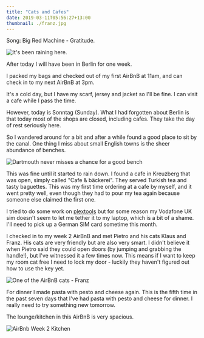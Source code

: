 ```yaml
---
title: "Cats and Cafes"
date: 2019-03-11T05:56:27+13:00
thumbnail: ./franz.jpg
---
```


Song: Big Red Machine - Gratitude.

![It's been raining here.](./landwehrkanal.jpg)

After today I will have been in Berlin for one week.

I packed my bags and checked out of my first AirBnB at 11am, and can check in
to my next AirBnB at 3pm.

It's a cold day, but I have my scarf, jersey and jacket so I'll be fine. I can
visit a cafe while I pass the time.

However, today is Sonntag (Sunday). What I had forgotten about Berlin is that
today most of the shops are closed, including cafes. They take the day of rest
seriously here. 

So I wandered around for a bit and after a while found a good place to sit by
the canal. One thing I miss about small English towns is the sheer abundance of
benches.

![Dartmouth never misses a chance for a good bench](./benches.jpg)

This was fine until it started to rain down. I found a cafe in Kreuzberg that
was open, simply called "Cafe & bäckerei". They served Turkish tea and tasty
baguettes. This was my first time ordering at a cafe by myself, and it went
pretty well, even though they had to pour my tea again because someone else
claimed the first one.

I tried to do some work on
[plextools](https://github.com/stayradiated/plextools) but for some reason my
Vodafone UK sim doesn't seem to let me tether it to my laptop, which is a bit
of a shame. I'll need to pick up a German SIM card sometime this month.

I checked in to my week 2 AirBnB and met Pietro and his cats Klaus and Franz.
His cats are very friendly but are also very smart. I didn't believe it when
Pietro said they could open doors (by jumping and grabbing the handle!), but
I've witnessed it a few times now. This means if I want to keep my room cat
free I need to lock my door - luckily they haven't figured out how to use the
key yet. 

![One of the AirBnB cats - Franz](./franz.jpg)

For dinner I made pasta with pesto and cheese again. This is the fifth time in
the past seven days that I've had pasta with pesto and cheese for dinner. I
really need to try something new tomorrow. 

The lounge/kitchen in this AirBnB is very spacious.

![AirBnb Week 2 Kitchen](./kitchen.jpg)
